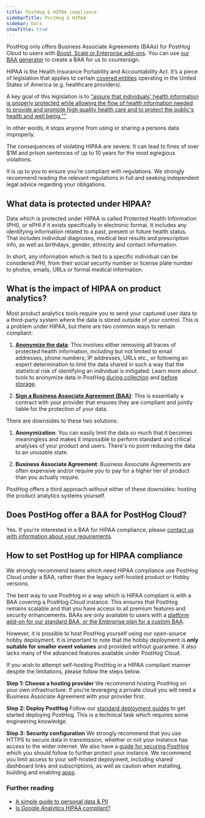 ```yaml
---
title: PostHog & HIPAA compliance
sidebarTitle: PostHog & HIPAA
sidebar: Docs
showTitle: true
---
```



<CalloutBox type="caution" title="Important">

PostHog only offers Business Associate Agreements (BAAs) for PostHog Cloud to users with [Boost, Scale or Enterprise add-ons](/platform-packages). You can use [our BAA generator](/baa) to create a BAA for us to countersign.

</CalloutBox>

HIPAA is the Health Insurance Portability and Accountability Act. It’s a piece of legislation that applies to certain [covered entities](https://www.hhs.gov/hipaa/for-professionals/covered-entities/index.html) operating in the United States of America (e.g. healthcare providers).

A key goal of this legislation is to ["assure that individuals' health information is properly protected while allowing the flow of health information needed to provide and promote high quality health care and to protect the public's health and well being.""](https://www.hhs.gov/hipaa/for-professionals/privacy/laws-regulations/index.html)

In other words, it stops anyone from using or sharing a persons data improperly.

The consequences of violating HIPAA are severe. It can lead to fines of over $1M and prison sentences of up to 10 years for the most egregious violations.

<CalloutBox type="info" title="This guide is not legal advice">

It is up to you to ensure you're compliant with regulations. We strongly recommend reading the relevant regulations in full and seeking independent legal advice regarding your obligations.

</CalloutBox>

## What data is protected under HIPAA?

Data which is protected under HIPAA is called Protected Health Information (PHI), or ePHI if it exists specifically in electronic format. It includes any identifying information related to a past, present or future health status. That includes individual diagnoses, medical test results and prescription info, as well as birthdays, gender, ethnicity and contact information.

In short, any information which is tied to a specific individual can be considered PHI, from their social security number or license plate number to photos, emails, URLs or formal medical information.

## What is the impact of HIPAA on product analytics?

Most product analytics tools require you to send your captured user data to a third-party system where the data is stored outside of your control. This is a problem under HIPAA, but there are two common ways to remain compliant:

1. **[Anonymize the data](https://www.hhs.gov/hipaa/for-professionals/privacy/special-topics/de-identification/index.html#standard)**: This involves either removing all traces of protected health information, including but not limited to email addresses, phone numbers, IP addresses, URLs etc., or following an expert determination to limit the data shared in such a way that the statistical risk of identifying an individual is mitigated. Learn more about tools to anonymize data in PostHog [during collection](/docs/privacy/data-collection) and [before storage](/docs/privacy/data-storage).

2. **[Sign a Business Associate Agreement (BAA)](https://www.hhs.gov/hipaa/for-professionals/covered-entities/sample-business-associate-agreement-provisions/index.html)**: This is essentially a contract with your provider that ensures they are compliant and jointly liable for the protection of your data.

There are downsides to these two solutions:

1. **Anonymization**: You can easily limit the data so much that it becomes meaningless and makes it impossible to perform standard and critical analyses of your product and users. There's no point reducing the data to an unusable state.

2. **Business Associate Agreement**: Business Associate Agreements are often expensive and/or require you to pay for a higher tier of product than you actually require.

PostHog offers a third approach without either of these downsides: hosting the product analytics systems yourself.

## Does PostHog offer a BAA for PostHog Cloud?

Yes. If you're interested in a BAA for HIPAA compliance, please [contact us with information about your requirements](/talk-to-a-human).

## How to set PostHog up for HIPAA compliance

<CalloutBox type="caution" title="Important">

We strongly recommend teams which need HIPAA compliance use PostHog Cloud under a BAA, rather than the legacy self-hosted product or Hobby versions.

</CalloutBox>

The best way to use PostHog in a way which is HIPAA compliant is with a BAA covering a PostHog Cloud instance. This ensures that PostHog remains scalable and that you have access to all premium features and security enhancements. BAAs are only available to users with a [platform add-on for our standard BAA, or the Enterprise plan for a custom BAA](/platform-packages).

However, it is possible to host PostHog yourself using our open-source hobby deployment. It is important to note that the hobby deployment is **only suitable for smaller event volumes** and provided without guarantee. It also lacks many of the advanced features available under PostHog Cloud.

If you wish to attempt self-hosting PostHog in a HIPAA compliant manner despite the limitations, please follow the steps below.

**Step 1: Choose a hosting provider**
We recommend hosting PostHog on your own infrastructure. If you're leveraging a private cloud you will need a Business Associate Agreement with your provider first.

**Step 2: Deploy PostHog**
Follow our [standard deployment guides](/docs/self-host) to get started deploying PostHog. This is a technical task which requires some engineering knowledge.

**Step 3: Security configuration**
We strongly recommend that you use HTTPS to secure data in transmission, whether or not your instance has access to the wider internet. We also have a [guide for securing PostHog](/docs/self-host/configure/securing-posthog) which you should follow to further protect your instance. We recommend you limit access to your self-hosted deployment, including shared dashboard links and subscriptions, as well as caution when installing, building and enabling [apps](/docs/apps).

### Further reading

-   [A simple guide to personal data & PII](/blog/what-is-personal-data-pii)
-   [Is Google Analytics HIPAA compliant?](/blog/is-google-analytics-hipaa-compliant)
